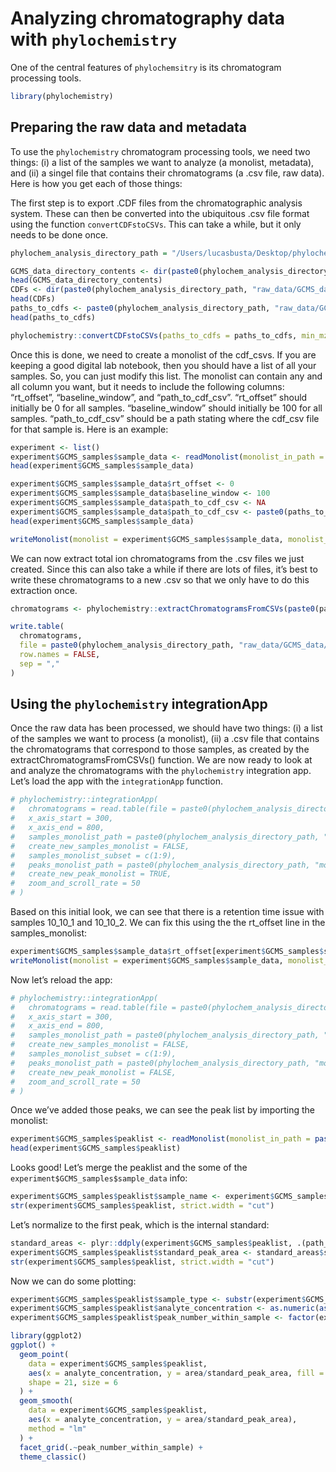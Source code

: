 # Analyzing chromatography data with `phylochemistry`

One of the central features of `phylochemsitry` is its chromatogram processing tools.

```r
library(phylochemistry)
```

## Preparing the raw data and metadata

To use the `phylochemistry` chromatogram processing tools, we need two things: (i) a list of the samples we want to analyze (a monolist, metadata), and (ii) a singel file that contains their chromatograms (a .csv file, raw data). Here is how you get each of those things:

The first step is to export .CDF files from the chromatographic analysis system. These can then be converted into the ubiquitous .csv file format using the function `convertCDFstoCSVs`. This can take a while, but it only needs to be done once.

```r
phylochem_analysis_directory_path = "/Users/lucasbusta/Desktop/phylochemistry_example_data/"

GCMS_data_directory_contents <- dir(paste0(phylochem_analysis_directory_path, "raw_data/GCMS_data/"))
head(GCMS_data_directory_contents)
CDFs <- dir(paste0(phylochem_analysis_directory_path, "raw_data/GCMS_data/"))[grep(".CDF$", GCMS_data_directory_contents)]
head(CDFs)
paths_to_cdfs <- paste0(phylochem_analysis_directory_path, "raw_data/GCMS_data/", CDFs)
head(paths_to_cdfs)

phylochemistry::convertCDFstoCSVs(paths_to_cdfs = paths_to_cdfs, min_mz = 50, max_mz = 800, min_rt = 300, max_rt = 1000)
```

Once this is done, we need to create a monolist of the cdf_csvs. If you are keeping a good digital lab notebook, then you should have a list of all your samples. So, you can just modify this list. The monolist can contain any and all column you want, but it needs to include the following columns: "rt_offset", "baseline_window", and "path_to_cdf_csv". "rt_offset" should initially be 0 for all samples. "baseline_window" should initially be 100 for all samples. "path_to_cdf_csv" should be a path stating where the cdf_csv file for that sample is. Here is an example:

```r
experiment <- list()
experiment$GCMS_samples$sample_data <- readMonolist(monolist_in_path = "/Users/lucasbusta/Desktop/phylochemistry_example_data/monolists/GCMS_samples.csv")
head(experiment$GCMS_samples$sample_data)

experiment$GCMS_samples$sample_data$rt_offset <- 0
experiment$GCMS_samples$sample_data$baseline_window <- 100
experiment$GCMS_samples$sample_data$path_to_cdf_csv <- NA
experiment$GCMS_samples$sample_data$path_to_cdf_csv <- paste0(paths_to_cdfs[match(experiment$GCMS_samples$sample_data$sample_name, gsub(".CDF", "", gsub(".*raw_data/GCMS_data/", "", paths_to_cdfs)))], ".csv")
head(experiment$GCMS_samples$sample_data)

writeMonolist(monolist = experiment$GCMS_samples$sample_data, monolist_out_path = paste0(phylochem_analysis_directory_path, "monolists/GCMS_samples_updated.csv"))
```

We can now extract total ion chromatograms from the .csv files we just created. Since this can also take a while if there are lots of files, it's best to write these chromatograms to a new .csv so that we only have to do this extraction once.

```r
chromatograms <- phylochemistry::extractChromatogramsFromCSVs(paste0(paths_to_cdfs, ".csv"))

write.table(
  chromatograms,
  file = paste0(phylochem_analysis_directory_path, "raw_data/GCMS_data/chromatograms.csv"),
  row.names = FALSE,
  sep = ","
)
```

## Using the `phylochemistry` integrationApp

Once the raw data has been processed, we should have two things: (i) a list of the samples we want to process (a monolist), (ii) a .csv file that contains the chromatograms that correspond to those samples, as created by the extractChromatogramsFromCSVs() function. We are now ready to look at and analyze the chromatograms with the `phylochemistry` integration app. Let's load the app with the `integrationApp` function.

```r
# phylochemistry::integrationApp(
#   chromatograms = read.table(file = paste0(phylochem_analysis_directory_path, "raw_data/GCMS_data/chromatograms.csv"), sep = ",", header = TRUE),
#   x_axis_start = 300,
#   x_axis_end = 800,
#   samples_monolist_path = paste0(phylochem_analysis_directory_path, "monolists/GCMS_samples_updated.csv"),
#   create_new_samples_monolist = FALSE,
#   samples_monolist_subset = c(1:9),
#   peaks_monolist_path = paste0(phylochem_analysis_directory_path, "monolists/peak_list.csv"),
#   create_new_peak_monolist = TRUE,
#   zoom_and_scroll_rate = 50
# )
```

Based on this initial look, we can see that there is a retention time issue with samples 10_10_1 and 10_10_2. We can fix this using the the rt_offset line in the samples_monolist:

```r
experiment$GCMS_samples$sample_data$rt_offset[experiment$GCMS_samples$sample_data$sample_name %in% c("10_10_1", "10_10_2")] <- -12
writeMonolist(monolist = experiment$GCMS_samples$sample_data, monolist_out_path = paste0(phylochem_analysis_directory_path, "monolists/GCMS_samples_updated.csv"))
```

Now let's reload the app:

```r
# phylochemistry::integrationApp(
#   chromatograms = read.table(file = paste0(phylochem_analysis_directory_path, "raw_data/GCMS_data/chromatograms.csv"), sep = ",", header = TRUE),
#   x_axis_start = 300,
#   x_axis_end = 800,
#   samples_monolist_path = paste0(phylochem_analysis_directory_path, "monolists/GCMS_samples_updated.csv"),
#   create_new_samples_monolist = FALSE,
#   samples_monolist_subset = c(1:9),
#   peaks_monolist_path = paste0(phylochem_analysis_directory_path, "monolists/peak_list_example.csv"),
#   create_new_peak_monolist = FALSE,
#   zoom_and_scroll_rate = 50
# )
```

Once we've added those peaks, we can see the peak list by importing the monolist:
```r
experiment$GCMS_samples$peaklist <- readMonolist(monolist_in_path = paste0(phylochem_analysis_directory_path, "monolists/peak_list_example.csv"))
head(experiment$GCMS_samples$peaklist)
```

Looks good! Let's merge the peaklist and the some of the `experiment$GCMS_samples$sample_data` info:
```r
experiment$GCMS_samples$peaklist$sample_name <- experiment$GCMS_samples$sample_data$sample_name[match(experiment$GCMS_samples$peaklist$path_to_cdf_csv, experiment$GCMS_samples$sample_data$path_to_cdf_csv)]
str(experiment$GCMS_samples$peaklist, strict.width = "cut")
```

Let's normalize to the first peak, which is the internal standard:
```r
standard_areas <- plyr::ddply(experiment$GCMS_samples$peaklist, .(path_to_cdf_csv), summarize, standard_peak_area = area[peak_number_within_sample == 1])
experiment$GCMS_samples$peaklist$standard_peak_area <- standard_areas$standard_peak_area[match(experiment$GCMS_samples$peaklist$path_to_cdf_csv, standard_areas$path_to_cdf_csv)]
str(experiment$GCMS_samples$peaklist, strict.width = "cut")
```


Now we can do some plotting:
```r
experiment$GCMS_samples$peaklist$sample_type <- substr(experiment$GCMS_samples$peaklist$sample_name, 0, 5)
experiment$GCMS_samples$peaklist$analyte_concentration <- as.numeric(as.character(substr(experiment$GCMS_samples$peaklist$sample_type, 4, 5)))
experiment$GCMS_samples$peaklist$peak_number_within_sample <- factor(experiment$GCMS_samples$peaklist$peak_number_within_sample, levels = unique(experiment$GCMS_samples$peaklist$peak_number_within_sample))

library(ggplot2)
ggplot() +
  geom_point(
    data = experiment$GCMS_samples$peaklist, 
    aes(x = analyte_concentration, y = area/standard_peak_area, fill = peak_number_within_sample),
    shape = 21, size = 6
  ) +
  geom_smooth(
    data = experiment$GCMS_samples$peaklist, 
    aes(x = analyte_concentration, y = area/standard_peak_area),
    method = "lm"
  ) +
  facet_grid(.~peak_number_within_sample) +
  theme_classic()
```